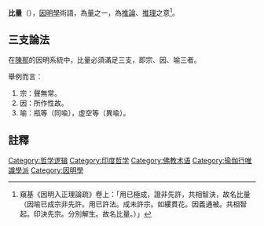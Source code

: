 '''比量'''（{{lang-sa|{{IAST|Anumāṇa-pramāṇa}}}}），[[因明學|因明學]]術語，為[[量_(佛教)|量]]之一，為[[推論|推論]]、[[推理|推理]]之意<ref>窺基《因明入正理論疏》卷上：「用已極成，證非先許，共相智決，故名比量（因喻已成宗非先許。用已許法。成未許宗。如縷貫花。因義通被。共相智起。印決先宗。分別解生。故名比量。）」</ref>。

==三支論法==
在[[陳那|陳那]]的因明系統中，比量必須滿足三支，即宗、因、喻三者。

舉例而言：
#宗：聲無常。
#因：所作性故。
#喻：瓶等（同喩），虛空等（異喩）。

==註釋==
{{reflist}}
[[Category:哲学逻辑|Category:哲学逻辑]]
[[Category:印度哲学|Category:印度哲学]]
[[Category:佛教术语|Category:佛教术语]]
[[Category:瑜伽行唯識學派|Category:瑜伽行唯識學派]]
[[Category:因明學|Category:因明學]]